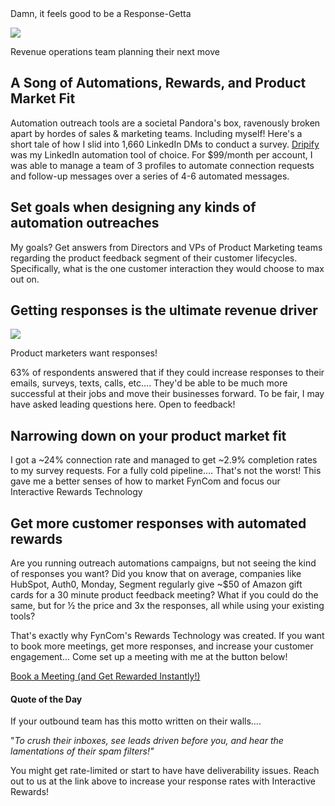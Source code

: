 
<Wrapper>
  Damn, it feels good to be a Response-Getta

  ![](RackMultipart20231114-1-5hmkso_html_68ef0c1c6a7e0c15.gif)

  Revenue operations team planning their next move

  ## **A Song of Automations, Rewards, and Product Market Fit**

  Automation outreach tools are a societal Pandora's box, ravenously broken apart by hordes of sales & marketing teams. Including myself! Here's a short tale of how I slid into 1,660 LinkedIn DMs to conduct a survey. [Dripify](https://dripify.io/#a_aid=adrian) was my LinkedIn automation tool of choice. For $99/month per account, I was able to manage a team of 3 profiles to automate connection requests and follow-up messages over a series of 4-6 automated messages.

  ## **Set goals when designing any kinds of automation outreaches**

  My goals? Get answers from Directors and VPs of Product Marketing teams regarding the product feedback segment of their customer lifecycles. Specifically, what is the one customer interaction they would choose to max out on.

  ## **Getting responses is the ultimate revenue driver**

  ![](RackMultipart20231114-1-5hmkso_html_5a773690be660d73.png)

  Product marketers want responses!

  63% of respondents answered that if they could increase responses to their emails, surveys, texts, calls, etc…. They'd be able to be much more successful at their jobs and move their businesses forward. To be fair, I may have asked leading questions here. Open to feedback!

  ## **Narrowing down on your product market fit**

  I got a ~24% connection rate and managed to get ~2.9% completion rates to my survey requests. For a fully cold pipeline…. That's not the worst! This gave me a better senses of how to market FynCom and focus our Interactive Rewards Technology

  ## **Get more customer responses with automated rewards**

  Are you running outreach automations campaigns, but not seeing the kind of responses you want? Did you know that on average, companies like HubSpot, Auth0, Monday, Segment regularly give ~$50 of Amazon gift cards for a 30 minute product feedback meeting? What if you could do the same, but for ½ the price and 3x the responses, all while using your existing tools?

  That's exactly why FynCom's Rewards Technology was created. If you want to book more meetings, get more responses, and increase your customer engagement... Come set up a meeting with me at the button below!

  [Book a Meeting (and Get Rewarded Instantly!)](https://calendly.com/adrian-fyncom/15min)

  #### **Quote of the Day**

  If your outbound team has this motto written on their walls….

  "_To crush their inboxes, see leads driven before you, and hear the lamentations of their spam filters!"_

  You might get rate-limited or start to have have deliverability issues. Reach out to us at the link above to increase your response rates with Interactive Rewards!

</Wrapper>
